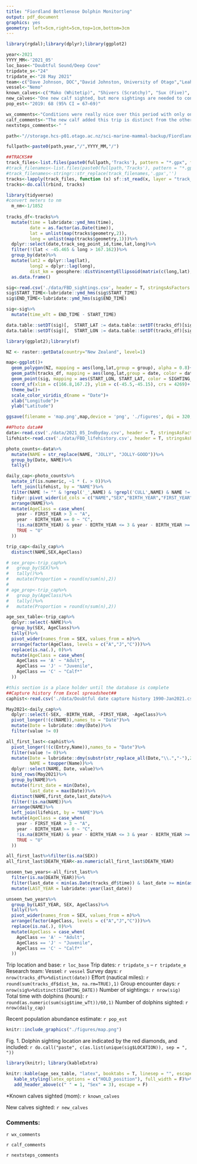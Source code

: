 ```yaml
---
title: "Fiordland Bottlenose Dolphin Monitoring"
output: pdf_document
graphics: yes
geometry: left=5cm,right=5cm,top=1cm,bottom=3cm
---
```


```r

library(rgdal);library(dplyr);library(ggplot2)

year<-2021
YYYY_MM<-'2021_05'
loc_base<-"Doubtful Sound/Deep Cove"
tripdate_s<-"24"
tripdate_e<-"28 May 2021"
team<-c("Dave Johnson, DOC","David Johnston, University of Otago","Leah Crowe, University of Otago")
vessel<-"Nemo"
known_calves<-c("Mako (Whitetip)", "Shivers (Scratchy)", "Sux (Five)", "Vortex (Spiral)", "Yule (Glob)")
new_calves<-"One new calf sighted, but more sightings are needed to confirm the mom (possibly Gerbil or Dart)"
pop_est<-"2019: 68 (95% CI = 67–69)"

wx_comments<-"Conditions were really nice over this period with only one day called early due to incoming bad weather."
calf_comments<-"The new calf added this trip is distinct from the other known calves, and was associated with both Gerbil (unknown sex) and Dart (a female previously misidentified as a male)."
nextsteps_comments<-" "

path<-"//storage.hcs-p01.otago.ac.nz/sci-marine-mammal-backup/Fiordland Bottlenose dolphin/Long Term Monitoring/Doubtful Sound Dolphin Monitoring/"

fullpath<-paste0(path,year,"/",YYYY_MM,"/")
```
```r

##TRACKS##
track_files<-list.files(paste0(fullpath,'Tracks'), pattern = "*.gpx", full.names = T)
#track_filenames<-list.files(paste0(fullpath,'Tracks'), pattern = "*.gpx", full.names = F)
#track_filenames<-stringr::str_replace(track_filenames,'.gpx','')
tracks<-lapply(track_files, function (x) sf::st_read(x, layer = "track_points", quiet = TRUE))
tracks<-do.call(rbind, tracks)

library(tidyverse)
#convert meters to nm
  m_nm<-1/1852
  
tracks_df<-tracks%>%
  mutate(time = lubridate::ymd_hms(time),
         date = as.factor(as.Date(time)),
         lat = unlist(map(tracks$geometry,2)),
         long = unlist(map(tracks$geometry,1)))%>%
  dplyr::select(date,track_seg_point_id,time,lat,long)%>%
  filter(!(lat < -45.465 & long > 167.162))%>%
  group_by(date)%>%
  mutate(lat2 = dplyr::lag(lat),
         long2 = dplyr::lag(long),
         dist_km = geosphere::distVincentyEllipsoid(matrix(c(long,lat), ncol = 2),matrix(c(long2, lat2), ncol =2),a=6378137, f=1/298.257222101)*m_nm)%>%
  as.data.frame()

```
```r

sig<-read.csv('./data/FBD_sightings.csv', header = T, stringsAsFactors = F)
sig$START_TIME<-lubridate::ymd_hms(sig$START_TIME)
sig$END_TIME<-lubridate::ymd_hms(sig$END_TIME)

sig<-sig%>%
  mutate(time_wTt = END_TIME - START_TIME)

data.table::setDT(sig)[,  START_LAT := data.table::setDT(tracks_df)[sig, lat, on = c("time" = "START_TIME"), roll = "nearest"]]
data.table::setDT(sig)[,  START_LON := data.table::setDT(tracks_df)[sig, long, on = c("time" = "START_TIME"), roll = "nearest"]]

```
```r
library(ggplot2);library(sf)

NZ <- raster::getData(country="New Zealand", level=1)

map<-ggplot()+
  geom_polygon(NZ, mapping = aes(long,lat,group = group), alpha = 0.8)+
  geom_path(tracks_df, mapping = aes(long,lat,group = date, color = date))+
  geom_point(sig, mapping = aes(START_LON, START_LAT, color = SIGHTING_DATE), shape = 23, fill = "red", size = 1.5, stroke = 1.5)+
  coord_sf(xlim = c(166.8,167.2), ylim = c(-45.5,-45.15), crs = 4269)+
  theme_bw()+
  scale_color_viridis_d(name = "Date")+
  xlab("Longitude")+
  ylab("Latitude")

ggsave(filename = 'map.png',map,device = 'png', './figures', dpi = 320, width = 169, height = 180, units = 'mm')

```
```r

##Photo data##
data<-read.csv('./data/2021_05_Indbyday.csv', header = T, stringsAsFactors = F)
lifehist<-read.csv('./data/FBD_lifehistory.csv', header = T, stringsAsFactors = F)

photo_counts<-data%>%
  mutate(NAME = str_replace(NAME, "JOLLY", "JOLLY-GOOD"))%>%
  group_by(Date, NAME)%>%
  tally()

daily_cap<-photo_counts%>%
  mutate_if(is.numeric, ~1 * (. > 0))%>%
  left_join(lifehist, by = "NAME")%>%
  filter(NAME != "" & !grepl('_',NAME) & !grepl('CULL',NAME) & NAME != "UNMA" & !str_detect(NAME, "^UK") & !str_detect(NAME, "\\?"))%>%
  tidyr::pivot_wider(id_cols = c("NAME","SEX","BIRTH_YEAR","FIRST_YEAR"), names_from = "Date", values_from = "n")%>%
  arrange(NAME)%>%
  mutate(AgeClass = case_when(
    year - FIRST_YEAR > 3 ~ "A",
    year - BIRTH_YEAR == 0 ~ "C",
    !is.na(BIRTH_YEAR) & year - BIRTH_YEAR <= 3 & year - BIRTH_YEAR >= 0 ~ "J",
    TRUE ~ "U"
  ))

trip_cap<-daily_cap%>%
  distinct(NAME,SEX,AgeClass)

# sex_prop<-trip_cap%>%
#   group_by(SEX)%>%
#   tally()%>%
#   mutate(Proportion = round(n/sum(n),2))
# 
# age_prop<-trip_cap%>%
#   group_by(AgeClass)%>%
#   tally()%>%
#   mutate(Proportion = round(n/sum(n),2))

age_sex_table<-trip_cap%>%
  dplyr::select(-NAME)%>%
  group_by(SEX, AgeClass)%>%
  tally()%>%
  pivot_wider(names_from = SEX, values_from = n)%>%
  arrange(factor(AgeClass, levels = c("A","J","C")))%>%
  replace(is.na(.), 0)%>%
  mutate(AgeClass = case_when(
    AgeClass == 'A' ~ "Adult",
    AgeClass == 'J' ~ "Juvenile",
    AgeClass == 'C' ~ "Calf*"
  ))

```
```r
#this section is a place holder until the database is complete
##Capture history from Excel spreadsheet##
caphist<-read.csv('./data/Doubtful date capture history 1990-Jan2021.csv', header = T, stringsAsFactors = F)

May2021<-daily_cap%>%
  dplyr::select(-SEX, -BIRTH_YEAR, -FIRST_YEAR, -AgeClass)%>%
  pivot_longer(!(c(NAME)),names_to = "Date")%>%
  mutate(Date = lubridate::dmy(Date))%>%
  filter(value != 0)

all_first_last<-caphist%>%
  pivot_longer(!(c(Entry,Name)),names_to = "Date")%>%
  filter(value != 0)%>%
  mutate(Date = lubridate::dmy(substr(str_replace_all(Date,"\\.","-"),2,9)),
         NAME = toupper(Name))%>%
  dplyr::select(NAME, Date, value)%>%
  bind_rows(May2021)%>%
  group_by(NAME)%>%
  mutate(first_date = min(Date),
         last_date = max(Date))%>%
  distinct(NAME,first_date,last_date)%>%
  filter(!is.na(NAME))%>%
  arrange(NAME)%>%
  left_join(lifehist, by = "NAME")%>%
  mutate(AgeClass = case_when(
    year - FIRST_YEAR > 3 ~ "A",
    year - BIRTH_YEAR == 0 ~ "C",
    !is.na(BIRTH_YEAR) & year - BIRTH_YEAR <= 3 & year - BIRTH_YEAR >= 0 ~ "J",
    TRUE ~ "U"
  ))

all_first_last%>%filter(is.na(SEX))
all_first_last$DEATH_YEAR<-as.numeric(all_first_last$DEATH_YEAR)

unseen_two_years<-all_first_last%>%
  filter(is.na(DEATH_YEAR))%>%
  filter(last_date < min(as.Date(tracks_df$time)) & last_date >= min(as.Date(tracks_df$time)) - lubridate::years(2))%>%
  mutate(LAST_YEAR = lubridate::year(last_date))

unseen_two_years%>%
  group_by(LAST_YEAR, SEX, AgeClass)%>%
  tally()%>%
  pivot_wider(names_from = SEX, values_from = n)%>%
  arrange(factor(AgeClass, levels = c("A","J","C")))%>%
  replace(is.na(.), 0)%>%
  mutate(AgeClass = case_when(
    AgeClass == 'A' ~ "Adult",
    AgeClass == 'J' ~ "Juvenile",
    AgeClass == 'C' ~ "Calf*"
  ))

```
\vspace*{-5mm}
Trip location and base: \hfill `r loc_base`
\vspace*{-1mm}
\rule[\baselineskip]{\linewidth}{0.4pt}\vspace{-6mm}
Trip dates: \hfill `r tripdate_s` – `r tripdate_e`
\vspace*{-1mm}
\rule[\baselineskip]{\linewidth}{0.4pt}\vspace{-6mm}
Research team: 
\vspace*{-9mm} \begin{flushright} 
`r team[1]`\\  
`r team[2]`\\ 
`r team[3]`\end{flushright}
\vspace*{-4mm}
\rule[\baselineskip]{\linewidth}{0.4pt}\vspace{-6mm}
Vessel: \hfill `r vessel`
\vspace*{-1mm}
\rule[\baselineskip]{\linewidth}{0.4pt}\vspace{-6mm}
Survey days: \hfill `r nrow(tracks_df%>%distinct(date))`
\vspace*{-1mm}
\rule[\baselineskip]{\linewidth}{0.4pt}\vspace{-6mm}
Effort (nautical miles): \hfill `r round(sum(tracks_df$dist_km, na.rm=TRUE),1)`
\vspace*{-1mm}
\rule[\baselineskip]{\linewidth}{0.4pt}\vspace{-6mm}
Group encounter days: \hfill `r nrow(sig%>%distinct(SIGHTING_DATE))`
\vspace*{-1mm}
\rule[\baselineskip]{\linewidth}{0.4pt}\vspace{-6mm}
Number of sightings: \hfill `r nrow(sig)`
\vspace*{-1mm}
\rule[\baselineskip]{\linewidth}{0.4pt}\vspace{-6mm}
Total time with dolphins (hours): \hfill `r round(as.numeric(sum(sig$time_wTt))/60,1)`
\vspace*{-1mm}
\rule[\baselineskip]{\linewidth}{0.4pt}\vspace{-6mm}
Number of dolphins sighted: \hfill `r nrow(daily_cap)`
\vspace*{-1mm}
\rule[\baselineskip]{\linewidth}{0.4pt}\vspace{-6mm}
Recent population abundance estimate: \hfill `r pop_est`
\vspace*{-8mm}
```r
knitr::include_graphics("./figures/map.png")
```
\vspace*{-10mm}
Fig. 1. Dolphin sighting location are indicated by the red diamonds, and included: `r do.call("paste", c(as.list(unique(sig$LOCATION)), sep = ", "))`

\newpage
\vspace*{5mm}
\vspace*{-5mm}

```r
library(knitr); library(kableExtra)

knitr::kable(age_sex_table, "latex", booktabs = T, linesep = "", escape = F, caption = "Age class and sex structure of individuals sighted. Adult = 3+ yo or sighted more than 3 years, Juvenile = 1–3 yo, Calf = <1 yo.", col.names = c("Age class","Female","Male","Unknown"))%>%
   kable_styling(latex_options = c("HOLD_position"), full_width = F)%>%
   add_header_above(c(" " = 1, "Sex" = 3), escape = F)
```

\setlength{\parindent}{-0.2in}
\setlength{\leftskip}{0.2in}
\setlength{\parskip}{8pt}
*Known calves sighted (mom): `r known_calves`

New calves sighted: `r new_calves`

\setlength{\parindent}{0in}
\setlength{\leftskip}{0in}

\rule[\baselineskip]{\linewidth}{0.4pt}\vspace{-6mm}
### Comments:
`r wx_comments`

`r calf_comments`

`r nextsteps_comments`

